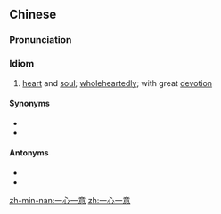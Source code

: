 ==Chinese==
{{zh-forms|type=22}}

===Pronunciation===
{{zh-pron
|m=一xīn一yì
|c=jat1 sam1 jat1 ji3
|h=pfs=yit-sîm-yit-yi
|mn=it-sim-it-ì
|cat=id
}}

===Idiom===
{{zh-idiom}}

# [[heart]] and [[soul]]; [[wholeheartedly]]; with great [[devotion]]

====Synonyms====
* {{zh-l|全心全意}}
* {{zh-l|真心實意|tr=zhēnxīnshíyì}}

====Antonyms====
* {{zh-l|三心二意}}
* {{zh-l|心猿意馬|tr=xīnyuányìmǎ}}

[[zh-min-nan:一心一意]]
[[zh:一心一意]]